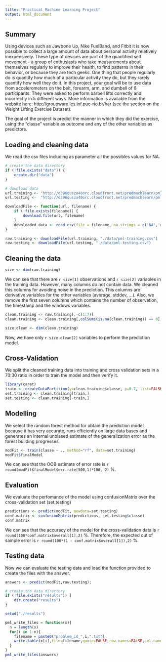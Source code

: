 ```yaml
---
title: "Practical Machine Learning Project"
output: html_document
---
```


## Summary
Using devices such as Jawbone Up, Nike FuelBand, and Fitbit it is now possible to collect a large amount of data about personal activity relatively inexpensively. These type of devices are part of the quantified self movement - a group of enthusiasts who take measurements about themselves regularly to improve their health, to find patterns in their behavior, or because they are tech geeks. One thing that people regularly do is quantify how much of a particular activity they do, but they rarely quantify how well they do it. In this project, your goal will be to use data from accelerometers on the belt, forearm, arm, and dumbell of 6 participants. They were asked to perform barbell lifts correctly and incorrectly in 5 different ways. More information is available from the website here: http://groupware.les.inf.puc-rio.br/har (see the section on the Weight Lifting Exercise Dataset). 

The goal of the project is predict the manner in which they did the exercise, using the "classe" variable as outcome and any of the other variables as predictors.

## Loading and cleaning data
We read the csv files including as parameter all the possibles values for NA.
```r
# create the data directory
if (!file.exists("data")) {
    create.dir("data") 
}

# download data
url.training <- "http://d396qusza40orc.cloudfront.net/predmachlearn/pml-training.csv"
url.testing <-  "http://d396qusza40orc.cloudfront.net/predmachlearn/pml-testing.csv"

downloadFile <- function(url, filename) {
    if (!file.exists(filename)) {
        download.file(url, filename) 
    }
    downloaded_data <- read.csv(file = filename, na.strings = c('NA','#DIV/0!','', ' '))
}

raw.training <- downloadFile(url.training, "./data/pml-training.csv")
raw.testing <- downloadFile(url.testing, "./data/pml-testing.csv")
```

## Cleaning the data
```r
size <- dim(raw.training)
```

We can see that there are `r size[1]` observations and `r size[2]` variables in the training data. However, many columns do not contain data. We cleaned this columns for avoiding noise in the prediction. This columns are derivative variables for the other variables (average, stddev, ...). Also, we remove the first seven columns which contains the number of observation, the timestamp and the windows variables.

```r
clean.training <- raw.training[,-c(1:7)]
clean.training <- clean.training[,colSums(is.na(clean.training)) == 0] 
```

```r
size.clean <- dim(clean.training)
```
Now, we have only `r size.clean[2]` variables to perform the prediction model.

## Cross-Validation

We split the cleaned training data into training and cross validation sets in a 70:30 ratio in order to train the model and then verify it.

```r
library(caret)
train <- createDataPartition(y=clean.training$classe, p=0.7, list=FALSE )
set.training <- clean.training[train,]
set.testing <- clean.training[-train,]
```

## Modelling

We select the random forest method for obtain the prediction model because it has very accurate, runs efficiently on large data bases and generates an internal unbiased estimate of the generalization error as the forest building progresses.

```r
modFit <- train(classe ~ ., method="rf", data=set.training)
modFit$finalModel
```
We can see that the OOB estimate of error rate is `r round(modFit$finalModel$err.rate[500,1]*100, 2)` %.

## Evaluation
We evaluate the perfomance of the model using confusionMatrix over the cross-validation set (set.testing)
```r
predictions <- predict(modFit, newdata=set.testing)
conf.matrix <- confusionMatrix(predictions, set.testing$classe)
conf.matrix
```
We can see that the accuracy of the model for the cross-validation data is `r round(100*conf.matrix$overall[1],2)` %. Therefore, the expected out of sample error is `r round(100*(1 - conf.matrix$overall[1]),2)` %.

## Testing data
Now we can evaluate the testing data and load the function provided to create the files with the answer.

```r
answers <- predict(modFit,raw.testing);
```

```r
# create the data directory
if (!file.exists("results")) {
    dir.create("results") 
}

setwd("./results")

pml_write_files = function(x){
  n = length(x)
  for(i in 1:n){
    filename = paste0("problem_id_",i,".txt")
    write.table(x[i],file=filename,quote=FALSE,row.names=FALSE,col.names=FALSE)
  }
}
pml_write_files(answers)
```





